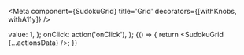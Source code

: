 
<Meta component={SudokuGrid} title='Grid' decorators={[withKnobs, withA11y]} />

  value: 1,
};
  onClick: action('onClick'),
};
<Story name='Empty'>{() => {
    return <SudokuGrid {...actionsData} />;
  }}</Story>
